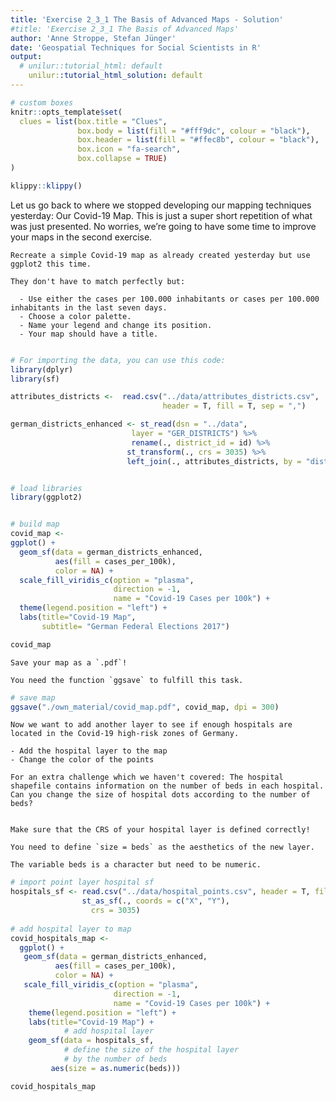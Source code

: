 ```yaml
---
title: 'Exercise 2_3_1 The Basis of Advanced Maps - Solution'
#title: 'Exercise 2_3_1 The Basis of Advanced Maps'
author: 'Anne Stroppe, Stefan Jünger'
date: 'Geospatial Techniques for Social Scientists in R'
output:
  # unilur::tutorial_html: default
    unilur::tutorial_html_solution: default
---
```




```r
# custom boxes
knitr::opts_template$set(
  clues = list(box.title = "Clues",
               box.body = list(fill = "#fff9dc", colour = "black"),
               box.header = list(fill = "#ffec8b", colour = "black"),
               box.icon = "fa-search",
               box.collapse = TRUE)
)
```

```r
klippy::klippy()
```


Let us go back to where we stopped developing our mapping techniques yesterday: Our Covid-19 Map.
This is just a super short repetition of what was just presented.
No worries, we're going to have some time to improve your maps in the second exercise.


```block

Recreate a simple Covid-19 map as already created yesterday but use ggplot2 this time.

They don't have to match perfectly but:

  - Use either the cases per 100.000 inhabitants or cases per 100.000 inhabitants in the last seven days.
  - Choose a color palette.
  - Name your legend and change its position.
  - Your map should have a title.
  
```

```r

# For importing the data, you can use this code:
library(dplyr)
library(sf)

attributes_districts <-  read.csv("../data/attributes_districts.csv", 
                                  header = T, fill = T, sep = ",") 

german_districts_enhanced <- st_read(dsn = "../data",
                           layer = "GER_DISTRICTS") %>% 
                           rename(., district_id = id) %>% 
                          st_transform(., crs = 3035) %>% 
                          left_join(., attributes_districts, by = "district_id")



```


```r

# load libraries
library(ggplot2)


# build map
covid_map <-
ggplot() +
  geom_sf(data = german_districts_enhanced, 
          aes(fill = cases_per_100k), 
          color = NA) + 
  scale_fill_viridis_c(option = "plasma",
                       direction = -1,
                       name = "Covid-19 Cases per 100k") + 
  theme(legend.position = "left") +
  labs(title="Covid-19 Map",   
       subtitle= "German Federal Elections 2017")   

covid_map


```

```block

Save your map as a `.pdf`!

```

```block

You need the function `ggsave` to fulfill this task.

```

```r

# save map
ggsave("./own_material/covid_map.pdf", covid_map, dpi = 300)

```


```block

Now we want to add another layer to see if enough hospitals are located in the Covid-19 high-risk zones of Germany.

- Add the hospital layer to the map
- Change the color of the points

For an extra challenge which we haven't covered: The hospital shapefile contains information on the number of beds in each hospital. Can you change the size of hospital dots according to the number of beds?


```

```block

Make sure that the CRS of your hospital layer is defined correctly! 

```

```block

You need to define `size = beds` as the aesthetics of the new layer.

```

```block

The variable beds is a character but need to be numeric.

```


```r

# import point layer hospital sf
hospitals_sf <- read.csv("../data/hospital_points.csv", header = T, fill = T, sep = ",") %>%
                st_as_sf(., coords = c("X", "Y"),
                  crs = 3035)
                
# add hospital layer to map
covid_hospitals_map <-
  ggplot() +
   geom_sf(data = german_districts_enhanced, 
          aes(fill = cases_per_100k), 
          color = NA) + 
   scale_fill_viridis_c(option = "plasma",
                       direction = -1,
                       name = "Covid-19 Cases per 100k") + 
    theme(legend.position = "left") +
    labs(title="Covid-19 Map") +
            # add hospital layer
    geom_sf(data = hospitals_sf,
            # define the size of the hospital layer 
            # by the number of beds
         aes(size = as.numeric(beds)))

covid_hospitals_map

```


